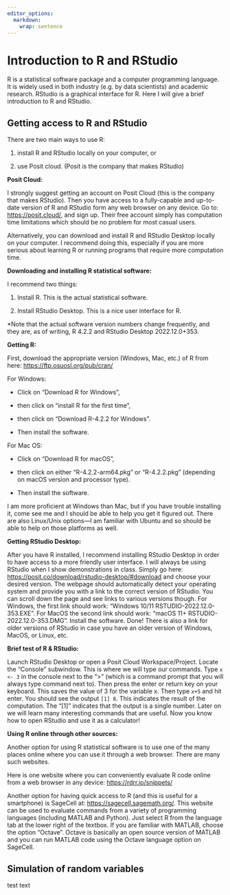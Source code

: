 ```yaml
---
editor_options: 
  markdown: 
    wrap: sentence
---
```


# Introduction to R and RStudio

R is a statistical software package and a computer programming language.
It is widely used in both industry (e.g. by data scientists) and academic research.
RStudio is a graphical interface for R.
Here I will give a brief introduction to R and RStudio.

## Getting access to R and RStudio

There are two main ways to use R:

(1) install R and RStudio locally on your computer, or

(2) use Posit cloud. (Posit is the company that makes RStudio)

**Posit Cloud:**

I strongly suggest getting an account on Posit Cloud (this is the company that makes RStudio).
Then you have access to a fully-capable and up-to-date version of R and RStudio form any web browser on any device.
Go to: <https://posit.cloud/>, and sign up.
Their free account simply has computation time limitations which should be no problem for most casual users.

Alternatively, you can download and install R and RStudio Desktop locally on your computer.
I recommend doing this, especially if you are more serious about learning R or running programs that require more computation time.

**Downloading and installing R statistical software:**

I recommend two things:

(1) Install R. This is the actual statistical software. 
     
(2) Install RStudio Desktop. This is a nice user interface for R.

\*Note that the actual software version numbers change frequently, and they are, as of writing, R 4.2.2 and RStudio Desktop 2022.12.0+353.

**Getting R:**

First, download the appropriate version (Windows, Mac, etc.) of R from here: <https://ftp.osuosl.org/pub/cran/>

For Windows:

-   Click on "Download R for Windows",

-   then click on "install R for the first time",

-   then click on "Download R-4.2.2 for Windows".

-   Then install the software.

For Mac OS:

-   Click on "Download R for macOS",

-   then click on either "R-4.2.2-arm64.pkg" or "R-4.2.2.pkg" (depending on macOS version and processor type).

-   Then install the software.

I am more proficient at Windows than Mac, but if you have trouble installing it, come see me and I should be able to help you get it figured out.
There are also Linux/Unix options---I am familiar with Ubuntu and so should be able to help on those platforms as well.

**Getting RStudio Desktop:**

After you have R installed, I recommend installing RStudio Desktop in order to have access to a more friendly user interface.
I will always be using RStudio when I show demonstrations in class.
Simply go here: <https://posit.co/download/rstudio-desktop/#download> and choose your desired version.
The webpage should automatically detect your operating system and provide you with a link to the correct version of RStudio.
You can scroll down the page and see links to various versions though.
For Windows, the first link should work: "Windows 10/11 RSTUDIO-2022.12.0-353.EXE".
For MacOS the second link should work: "macOS 11+ RSTUDIO-2022.12.0-353.DMG".
Install the software.
Done!
There is also a link for older versions of RStudio in case you have an older version of Windows, MacOS, or Linux, etc.

**Brief test of R & RStudio:**

Launch RStudio Desktop or open a Posit Cloud Workspace/Project. Locate the "Console" subwindow. This is where we will type our commands. Type `x <- 3` in the console next to the "\>" (which is a command prompt that you will always type command next to). Then press the enter or return key on your keyboard. This saves the value of 3 for the variable x. Then type `x+5` and hit enter. You should see the output `[1] 8`. This indicates the result of the computation. The "[1]" indicates that the output is a single number. Later on we will learn many interesting commands that are useful.
Now you know how to open RStudio and use it as a calculator!

**Using R online through other sources:**

Another option for using R statistical software is to use one of the many places online where you can use it through a web browser.
There are many such websites.

Here is one website where you can conveniently evaluate R code online from a web browser in any device: <https://rdrr.io/snippets/>

Another option for having quick access to R (and this is useful for a smartphone) is SageCell at: <https://sagecell.sagemath.org/>.
This website can be used to evaluate commands from a variety of programming languages (including MATLAB and Python).
Just select R from the language tab at the lower right of the textbox.
If you are familiar with MATLAB, choose the option "Octave".
Octave is basically an open source version of MATLAB and you can run MATLAB code using the Octave language option on SageCell.

## Simulation of random variables

test text
